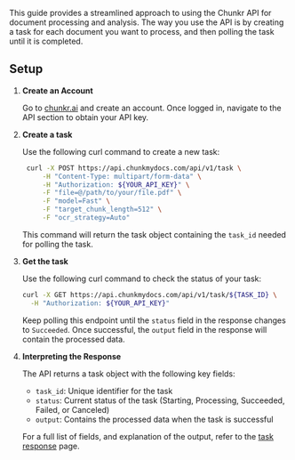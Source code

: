 This guide provides a streamlined approach to using the Chunkr API for document processing and analysis.
The way you use the API is by creating a task for each document you want to process, and then polling the task until it is completed.

## Setup

1. **Create an Account**

   Go to [chunkr.ai](https://www.chunkr.ai) and create an account. Once logged in, navigate to the API section to obtain your API key.

2. **Create a task**

   Use the following curl command to create a new task:

   ```bash
    curl -X POST https://api.chunkmydocs.com/api/v1/task \
        -H "Content-Type: multipart/form-data" \
        -H "Authorization: ${YOUR_API_KEY}" \
        -F "file=@/path/to/your/file.pdf" \
        -F "model=Fast" \
        -F "target_chunk_length=512" \
        -F "ocr_strategy=Auto"
   ```

   This command will return the task object containing the `task_id` needed for polling the task.

3. **Get the task**

   Use the following curl command to check the status of your task:

   ```bash
   curl -X GET https://api.chunkmydocs.com/api/v1/task/${TASK_ID} \
     -H "Authorization: ${YOUR_API_KEY}"
   ```

   Keep polling this endpoint until the `status` field in the response changes to `Succeeded`. Once successful, the `output` field in the response will contain the processed data.

4. **Interpreting the Response**

   The API returns a task object with the following key fields:

   - `task_id`: Unique identifier for the task
   - `status`: Current status of the task (Starting, Processing, Succeeded, Failed, or Canceled)
   - `output`: Contains the processed data when the task is successful

   For a full list of fields, and explanation of the output, refer to the [task response](/task-response) page.
